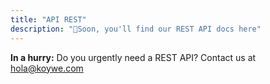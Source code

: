 ```yaml
---
title: "API REST"
description: "🚀Soon, you'll find our REST API docs here"
---
```


**In a hurry:** Do you urgently need a REST API? Contact us at [hola@koywe.com](mailto:hola@koywe.com)